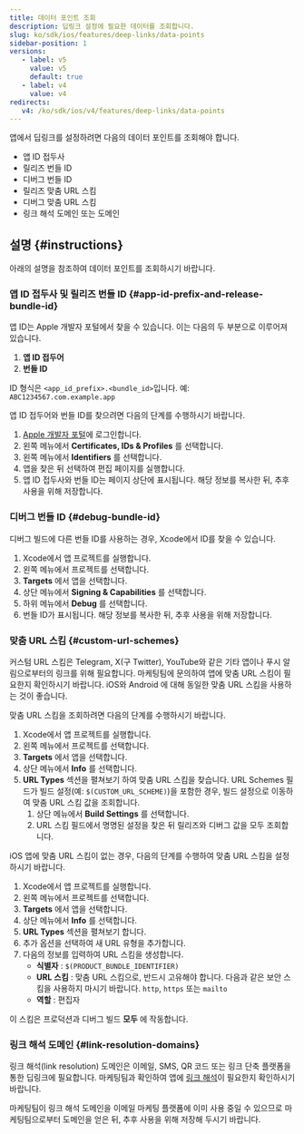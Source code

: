 ```yaml
---
title: 데이터 포인트 조회
description: 딥링크 설정에 필요한 데이터를 조회합니다.
slug: ko/sdk/ios/features/deep-links/data-points
sidebar-position: 1
versions:
   - label: v5
     value: v5
     default: true
   - label: v4
     value: v4
redirects:
   v4: /ko/sdk/ios/v4/features/deep-links/data-points
---
```


앱에서 딥링크를 설정하려면 다음의 데이터 포인트를 조회해야 합니다.

- 앱 ID 접두사
- 릴리즈 번들 ID
- 디버그 번들 ID
- 릴리즈 맞춤 URL 스킴
- 디버그 맞춤 URL 스킴
- 링크 해석 도메인 또는 도메인

## 설명 \{\#instructions\}

아래의 설명을 참조하여 데이터 포인트를 조회하시기 바랍니다.

### 앱 ID 접두사 및 릴리즈 번들 ID {#app-id-prefix-and-release-bundle-id}

앱 ID는 Apple 개발자 포털에서 찾을 수 있습니다. 이는 다음의 두 부분으로 이루어져 있습니다.

1. **앱 ID 접두어**
2. **번들 ID**

ID 형식은 `<app_id_prefix>.<bundle_id>`입니다. 예: `ABC1234567.com.example.app`

앱 ID 접두어와 번들 ID를 찾으려면 다음의 단계를 수행하시기 바랍니다.

1. [Apple 개발자 포털](https://developer.apple.com/account/)에 로그인합니다.
2. 왼쪽 메뉴에서 **Certificates, IDs & Profiles** 를 선택합니다.
3. 왼쪽 메뉴에서 **Identifiers** 를 선택합니다.
4. 앱을 찾은 뒤 선택하여 편집 페이지를 실행합니다.
5. 앱 ID 접두사와 번들 ID는 페이지 상단에 표시됩니다. 해당 정보를 복사한 뒤, 추후 사용을 위해 저장합니다.

### 디버그 번들 ID {#debug-bundle-id}

디버그 빌드에 다른 번들 ID를 사용하는 경우, Xcode에서 ID를 찾을 수 있습니다.

1. Xcode에서 앱 프로젝트를 실행합니다.
2. 왼쪽 메뉴에서 프로젝트를 선택합니다.
3. **Targets** 에서 앱을 선택합니다.
4. 상단 메뉴에서 **Signing & Capabilities** 를 선택합니다.
5. 하위 메뉴에서 **Debug** 를 선택합니다.
6. 번들 ID가 표시됩니다. 해당 정보를 복사한 뒤, 추후 사용을 위해 저장합니다.

### 맞춤 URL 스킴 {#custom-url-schemes}

<Callout type="tip">

커스텀 URL 스킴은 Telegram, X\(구 Twitter\), YouTube와 같은 기타 앱이나 푸시 알림으로부터의 링크를 위해 필요합니다. 마케팅팀에 문의하여 앱에 맞춤 URL 스킴이 필요한지 확인하시기 바랍니다. iOS와 Android 에 대해 동일한 맞춤 URL 스킴을 사용하는 것이 좋습니다.

</Callout>

맞춤 URL 스킴을 조회하려면 다음의 단계를 수행하시기 바랍니다.

1. Xcode에서 앱 프로젝트를 실행합니다.
2. 왼쪽 메뉴에서 프로젝트를 선택합니다.
3. **Targets** 에서 앱을 선택합니다.
4. 상단 메뉴에서 **Info** 를 선택합니다.
5. **URL Types** 섹션을 펼쳐보기 하여 맞춤 URL 스킴을 찾습니다. URL Schemes 필드가 빌드 설정\(예: `$(CUSTOM_URL_SCHEME)`\)을 포함한 경우, 빌드 설정으로 이동하여 맞춤 URL 스킴 값을 조회합니다.
   1. 상단 메뉴에서 **Build Settings** 를 선택합니다.
   2. URL 스킴 필드에서 명명된 설정을 찾은 뒤 릴리즈와 디버그 값을 모두 조회합니다.

iOS 앱에 맞춤 URL 스킴이 없는 경우, 다음의 단계를 수행하여 맞춤 URL 스킴을 설정하시기 바랍니다.

1. Xcode에서 앱 프로젝트를 실행합니다.
2. 왼쪽 메뉴에서 프로젝트를 선택합니다.
3. **Targets** 에서 앱을 선택합니다.
4. 상단 메뉴에서 **Info** 를 선택합니다.
5. **URL Types** 섹션을 펼쳐보기 합니다.
6. 추가 옵션을 선택하여 새 URL 유형을 추가합니다.
7. 다음의 정보를 입력하여 URL 스킴을 생성합니다.
   - **식별자** : `$(PRODUCT_BUNDLE_IDENTIFIER)`
   - **URL 스킴** : 맞춤 URL 스킴으로, 반드시 고유해야 합니다. 다음과 같은 보안 스킴을 사용하지 마시기 바랍니다. `http`, `https` 또는 `mailto`
   - **역할** : 편집자

이 스킴은 프로덕션과 디버그 빌드 **모두** 에 작동합니다.

### 링크 해석 도메인 {#link-resolution-domains}

<Callout type="tip">

링크 해석\(link resolution\) 도메인은 이메일, SMS, QR 코드 또는 링크 단축 플랫폼을 통한 딥링크에 필요합니다. 마케팅팀과 확인하여 앱에 [링크 해석](https://help.adjust.com/ko/article/link-resolution)이 필요한지 확인하시기 바랍니다.

</Callout>

마케팅팀이 링크 해석 도메인을 이메일 마케팅 플랫폼에 이미 사용 중일 수 있으므로 마케팅팀으로부터 도메인을 얻은 뒤, 추후 사용을 위해 저장해 두시기 바랍니다.
